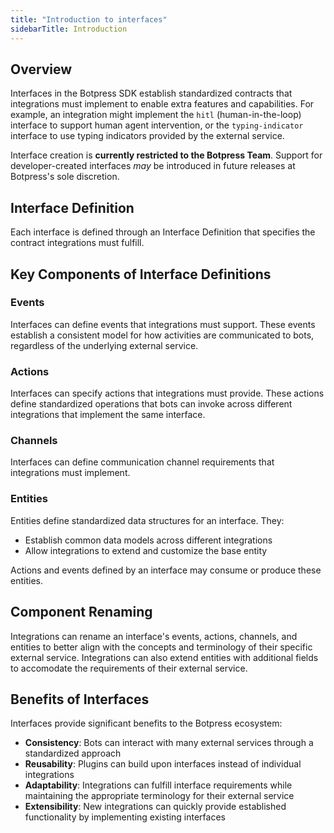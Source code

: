 ```yaml
---
title: "Introduction to interfaces"
sidebarTitle: Introduction
---
```


## Overview

Interfaces in the Botpress SDK establish standardized contracts that integrations must implement to enable extra features and capabilities. For example, an integration might implement the `hitl` (human-in-the-loop) interface to support human agent intervention, or the `typing-indicator` interface to use typing indicators provided by the external service.

<Warning>Interface creation is **currently restricted to the Botpress Team**. Support for developer-created interfaces _may_ be introduced in future releases at Botpress's sole discretion.</Warning>

## Interface Definition

Each interface is defined through an Interface Definition that specifies the contract integrations must fulfill.

## Key Components of Interface Definitions

### Events

Interfaces can define events that integrations must support. These events establish a consistent model for how activities are communicated to bots, regardless of the underlying external service.

### Actions

Interfaces can specify actions that integrations must provide. These actions define standardized operations that bots can invoke across different integrations that implement the same interface.

### Channels

Interfaces can define communication channel requirements that integrations must implement.

### Entities

Entities define standardized data structures for an interface. They:

- Establish common data models across different integrations
- Allow integrations to extend and customize the base entity

Actions and events defined by an interface may consume or produce these entities.

## Component Renaming

<Tip>
Integrations can rename an interface's events, actions, channels, and entities to better align with the concepts and terminology of their specific external service. Integrations can also extend entities with additional fields to accomodate the requirements of their external service.
</Tip>

## Benefits of Interfaces

Interfaces provide significant benefits to the Botpress ecosystem:

- **Consistency**: Bots can interact with many external services through a standardized approach
- **Reusability**: Plugins can build upon interfaces instead of individual integrations
- **Adaptability**: Integrations can fulfill interface requirements while maintaining the appropriate terminology for their external service
- **Extensibility**: New integrations can quickly provide established functionality by implementing existing interfaces
